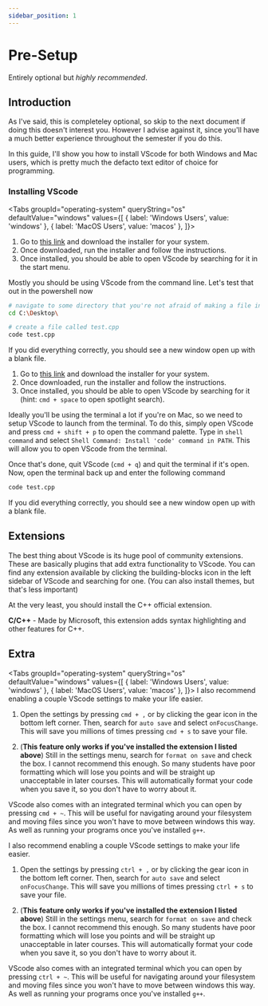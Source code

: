 ```yaml
---
sidebar_position: 1
---
```



# Pre-Setup

Entirely optional but _highly recommended_.

## Introduction

As I've said, this is completeley optional, so skip to the next document if doing this doesn't interest you. However I advise against it, since you'll have a much better experience throughout the semester if you do this.

In this guide, I'll show you how to install VScode for both Windows and Mac users, which is pretty much the defacto text editor of choice for programming.

### Installing VScode

<Tabs
    groupId="operating-system"
    queryString="os"
    defaultValue="windows"
    values={[
        { label: 'Windows Users', value: 'windows' },
        { label: 'MacOS Users', value: 'macos' },
    ]}>
<TabItem value="windows">
<ol>
    <li>Go to <a href="https://code.visualstudio.com/download">this link</a> and download the installer for your system.</li>
    <li>Once downloaded, run the installer and follow the instructions.</li>
    <li>Once installed, you should be able to open VScode by searching for it in the start menu.</li>
</ol>

Mostly you should be using VScode from the command line. Let's test that out in the powershell now

```bash
# navigate to some directory that you're not afraid of making a file in
cd C:\Desktop\

# create a file called test.cpp
code test.cpp
```

If you did everything correctly, you should see a new window open up with a blank file.

</TabItem>

<TabItem value="macos">
<ol>
    <li>Go to <a href="https://code.visualstudio.com/download">this link</a> and download the installer for your system.</li>
    <li>Once downloaded, run the installer and follow the instructions.</li>
    <li>Once installed, you should be able to open VScode by searching for it (hint: <code>cmd + space</code> to open spotlight search).</li>
</ol>

Ideally you'll be using the terminal a lot if you're on Mac, so we need to setup VScode to launch from the terminal. To do this, simply open VScode and press `cmd + shift + p` to open the command palette. Type in `shell command` and select `Shell Command: Install 'code' command in PATH`. This will allow you to open VScode from the terminal.

Once that's done, quit VScode (`cmd + q`) and quit the terminal if it's open. Now, open the terminal back up and enter the following command

```bash
code test.cpp
```

If you did everything correctly, you should see a new window open up with a blank file.

</TabItem></Tabs>

## Extensions

The best thing about VScode is its huge pool of community extensions. These are basically plugins that add extra functionality to VScode. You can find any extension available by clicking the building-blocks icon in the left sidebar of VScode and searching for one. (You can also install themes, but that's less important)

At the very least, you should install the C++ official extension.

**C/C++** - Made by Microsoft, this extension adds syntax highlighting and other features for C++.

## Extra

<Tabs
    groupId="operating-system"
    queryString="os"
    defaultValue="windows"
    values={[
        { label: 'Windows Users', value: 'windows' },
        { label: 'MacOS Users', value: 'macos' },
    ]}>
<TabItem value="macos">
I also recommend enabling a couple VScode settings to make your life easier.

1. Open the settings by pressing `cmd + ,` or by clicking the gear icon in the bottom left corner. Then, search for `auto save` and select `onFocusChange`. This will save you millions of times pressing `cmd + s` to save your file.

2. (**This feature only works if you've installed the extension I listed above**) Still in the settings menu, search for `format on save` and check the box. I cannot recommend this enough. So many students have poor formatting which will lose you points and will be straight up unacceptable in later courses. This will automatically format your code when you save it, so you don't have to worry about it.

VScode also comes with an integrated terminal which you can open by pressing `cmd + ~`. This will be useful for navigating around your filesystem and moving files since you won't have to move between windows this way. As well as running your programs once you've installed `g++`.

</TabItem>

<TabItem value="windows">
I also recommend enabling a couple VScode settings to make your life easier.

1. Open the settings by pressing `ctrl + ,` or by clicking the gear icon in the bottom left corner. Then, search for `auto save` and select `onFocusChange`. This will save you millions of times pressing `ctrl + s` to save your file.

2. (**This feature only works if you've installed the extension I listed above**) Still in the settings menu, search for `format on save` and check the box. I cannot recommend this enough. So many students have poor formatting which will lose you points and will be straight up unacceptable in later courses. This will automatically format your code when you save it, so you don't have to worry about it.

VScode also comes with an integrated terminal which you can open by pressing `ctrl + ~`. This will be useful for navigating around your filesystem and moving files since you won't have to move between windows this way. As well as running your programs once you've installed `g++`.

</TabItem></Tabs>
